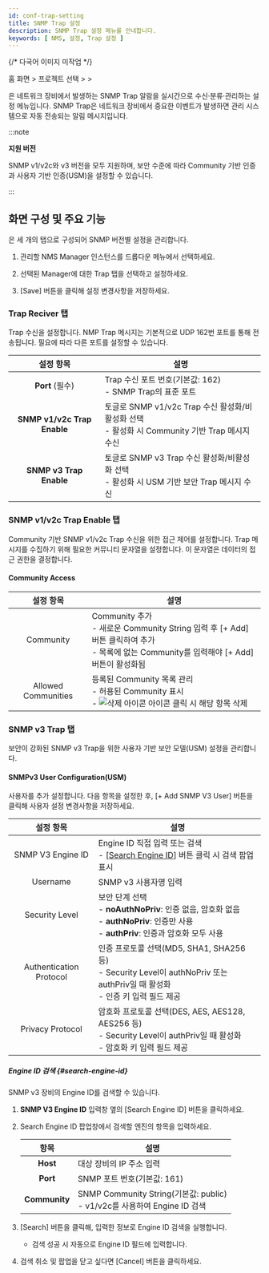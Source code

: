 ```yaml
---
id: conf-trap-setting
title: SNMP Trap 설정
description: SNMP Trap 설정 메뉴를 안내합니다.
keywords: [ NMS, 설정, Trap 설정 ]
---
```


{/* 다국어 이미지 미작업 */}

홈 화면 &gt; 프로젝트 선택 &gt; <Cmdname sid="side_setting" className="uitext" /> &gt; <Cmdname sid="side_trapSetting" className="uitext" />

<Cmdname sid="side_trapSetting" className="uitext" />은 네트워크 장비에서 발생하는 SNMP Trap 알람을 실시간으로 수신·분류·관리하는 설정 메뉴입니다. SNMP Trap은 네트워크 장비에서 중요한 이벤트가 발생하면 관리 시스템으로 자동 전송되는 알림 메시지입니다.

:::note

**지원 버전**

SNMP v1/v2c와 v3 버전을 모두 지원하며, 보안 수준에 따라 Community 기반 인증과 사용자 기반 인증(USM)을 설정할 수 있습니다.

:::

## 화면 구성 및 주요 기능

<Cmdname sid="side_trapSetting" className="uitext" />은 세 개의 탭으로 구성되어 SNMP 버전별 설정을 관리합니다.

1. 관리할 NMS Manager 인스턴스를 드롭다운 메뉴에서 선택하세요. 

2. 선택된 Manager에 대한 Trap 탭을 선택하고 설정하세요.

3. [Save] 버튼을 클릭해 설정 변경사항을 저장하세요.

### Trap Reciver 탭

Trap 수신을 설정합니다. NMP Trap 메시지는 기본적으로 UDP 162번 포트를 통해 전송됩니다. 필요에 따라 다른 포트를 설정할 수 있습니다.

| 설정 항목 | 설명 |
| :--: | --- |
| **Port** (필수) | Trap 수신 포트 번호(기본값: 162) <br />  - SNMP Trap의 표준 포트 <br /> |
| **SNMP v1/v2c Trap Enable** | 토글로 SNMP v1/v2c Trap 수신 활성화/비활성화 선택 <br />  - 활성화 시 Community 기반 Trap 메시지 수신 |
| **SNMP v3 Trap Enable** | 토글로 SNMP v3 Trap 수신 활성화/비활성화 선택 <br />  - 활성화 시 USM 기반 보안 Trap 메시지 수신 |

### SNMP v1/v2c Trap Enable 탭

Community 기반 SNMP v1/v2c Trap 수신을 위한 접근 제어를 설정합니다. Trap 메시지를 수집하기 위해 필요한 커뮤니티 문자열을 설정합니다. 이 문자열은 데이터의 접근 권한을 결정합니다.

#### Community Access

| 설정 항목 | 설명 |
| :--: | -- |
| Community | Community 추가 <br /> - 새로운 Community String 입력 후 [+ Add] 버튼 클릭하여 추가 <br /> - 목록에 없는 Community를 입력해야 [+ Add] 버튼이 활성화됨 |
| Allowed Communities | 등록된 Community 목록 관리 <br /> - 허용된 Community 표시 <br /> - ![삭제 아이콘](/img/ico-trash-red.svg) 아이콘 클릭 시 해당 항목 삭제 |

### SNMP v3 Trap 탭

보안이 강화된 SNMP v3 Trap을 위한 사용자 기반 보안 모델(USM) 설정을 관리합니다.

#### SNMPv3 User Configuration(USM)

사용자를 추가 설정합니다. 다음 항목을 설정한 후, [+ Add SNMP V3 User] 버튼을 클릭해 사용자 설정 변경사항을 저장하세요.

|        설정 항목          | 설명 |
| :---------------------: | -- |
|    SNMP V3 Engine ID    | Engine ID 직접 입력 또는 검색 <br /> - [[Search Engine ID](#search-engine-id)] 버튼 클릭 시 검색 팝업 표시  |
|        Username         | SNMP v3 사용자명 입력 |
|     Security Level      | 보안 단계 선택 <br /> - **noAuthNoPriv**: 인증 없음, 암호화 없음 <br /> - **authNoPriv**: 인증만 사용 <br /> - **authPriv**: 인증과 암호화 모두 사용 |
| Authentication Protocol | 인증 프로토콜 선택(MD5, SHA1, SHA256 등) <br /> - Security Level이 authNoPriv 또는 authPriv일 때 활성화 <br /> - 인증 키 입력 필드 제공 |
|    Privacy Protocol     | 암호화 프로토콜 선택(DES, AES, AES128, AES256 등) <br /> - Security Level이 authPriv일 때 활성화 <br /> - 암호화 키 입력 필드 제공 |

##### Engine ID 검색 {#search-engine-id}

SNMP v3 장비의 Engine ID를 검색할 수 있습니다.

1. **SNMP V3 Engine ID** 입력창 옆의 [Search Engine ID] 버튼을 클릭하세요. 

1. Search Engine ID 팝업창에서 검색할 엔진의 항목을 입력하세요.

    |     항목      | 설명                                                                            |
    | :-----------: | ------------------------------------------------------------------------------- |
    |   **Host**    | 대상 장비의 IP 주소 입력                                                        |
    |   **Port**    | SNMP 포트 번호(기본값: 161)                                                     |
    | **Community** | SNMP Community String(기본값: public) <br /> - v1/v2c를 사용하여 Engine ID 검색 |

1. [Search] 버튼을 클릭해, 입력한 정보로 Engine ID 검색을 실행합니다. 

    * 검색 성공 시 자동으로 Engine ID 필드에 입력합니다.

1. 검색 취소 및 팝업을 닫고 싶다면 [Cancel] 버튼을 클릭하세요.

